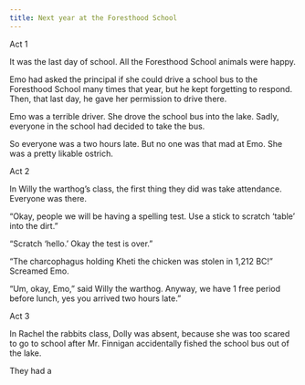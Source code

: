 ```yaml
---
title: Next year at the Foresthood School
---
```


Act 1

It was the last day of school. All the Foresthood School animals were happy.

Emo had asked the principal if she could drive a school bus to the Foresthood School many times that year, but he kept forgetting to respond. Then, that last day, he gave her permission to drive there.

Emo was a terrible driver. She drove the school bus into the lake. Sadly, everyone in the school had decided to take the bus.

So everyone was a two hours late. But no one was that mad at Emo. She was a pretty likable ostrich.

Act 2

In Willy the warthog’s class, the first thing they did was take attendance. Everyone was there.

“Okay, people we will be having a spelling test. Use a stick to scratch ‘table’ into the dirt.”

“Scratch ‘hello.’ Okay the test is over.”

“The charcophagus holding Kheti the chicken was stolen in 1,212 BC!” Screamed Emo.

“Um, okay, Emo,” said Willy the warthog. Anyway, we have 1 free period before lunch, yes you arrived two hours late.” 

Act 3

In Rachel the rabbits class, Dolly was absent, because she was too scared to go to school after Mr. Finnigan accidentally fished the school bus out of the lake. 

They had a 
